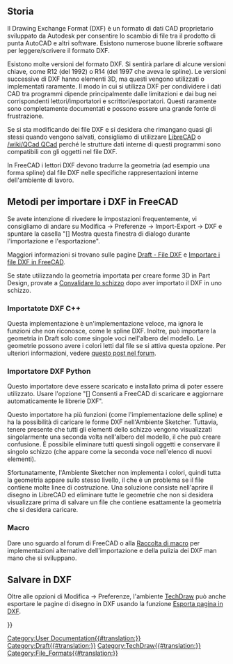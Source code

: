 <languages/>
{{TOCright}}

<span id="Background_history"></span>
== Storia ==

Il Drawing Exchange Format (DXF) è un formato di dati CAD proprietario sviluppato da Autodesk per consentire lo scambio di file tra il prodotto di punta AutoCAD e altri software. Esistono numerose buone librerie software per leggere/scrivere il formato DXF.

Esistono molte versioni del formato DXF. Si sentirà parlare di alcune versioni chiave, come R12 (del 1992) o R14 (del 1997 che aveva le spline). Le versioni successive di DXF hanno elementi 3D, ma questi vengono utilizzati o implementati raramente. Il modo in cui si utilizza DXF per condividere i dati CAD tra programmi dipende principalmente dalle limitazioni e dai bug nei corrispondenti lettori/importatori e scrittori/esportatori. Questi raramente sono completamente documentati e possono essere una grande fonte di frustrazione.

Se si sta modificando dei file DXF e si desidera che rimangano quasi gli stessi quando vengono salvati, consigliamo di utilizzare [https://en.wikipedia.org/wiki/LibreCAD LibreCAD] o [https://en.wikipedia.org /wiki/QCad QCad] perché le strutture dati interne di questi programmi sono compatibili con gli oggetti nel file DXF.

In FreeCAD i lettori DXF devono tradurre la geometria (ad esempio una forma spline) dal file DXF nelle specifiche rappresentazioni interne dell'ambiente di lavoro.

<span id="Methods_for_importing_DXF_to_FreeCAD"></span>
== Metodi per importare i DXF in FreeCAD ==

Se avete intenzione di rivedere le impostazioni frequentemente, vi consigliamo di andare su Modifica → Preferenze → Import-Export → DXF e spuntare la casella "[] Mostra questa finestra di dialogo durante l'importazione e l'esportazione".

Maggiori informazioni si trovano sulle pagine [[Draft_DXF/it|Draft - File DXF]] e [[FreeCAD_and_DXF_Import/it|Importare i file DXF in FreeCAD]].

Se state utilizzando la geometria importata per creare forme 3D in Part Design, provate a [[Sketcher_ValidateSketch/it|Convalidare lo schizzo]] dopo aver importato il DXF in uno schizzo.

<span id="C++_DXF_importer"></span>
=== Importatote DXF C++ ===

Questa implementazione è un'implementazione veloce, ma ignora le funzioni che non riconosce, come le spline DXF. Inoltre, può importare la geometria in Draft solo come singole voci nell'albero del modello. Le geometrie possono avere i colori letti dal file se si attiva questa opzione. Per ulteriori informazioni, vedere [https://forum.freecadweb.org/viewtopic.php?f=3&t=32493 questo post nel  forum].

<span id="Python_DXF_importer"></span>
=== Importatore DXF Python ===

Questo importatore deve essere scaricato e installato prima di poter essere utilizzato. Usare l'opzione "[] Consenti a FreeCAD di scaricare e aggiornare automaticamente le librerie DXF".

Questo importatore ha più funzioni (come l'implementazione delle spline) e ha la possibilità di caricare le forme DXF nell'Ambiente Sketcher. Tuttavia, tenere presente che tutti gli elementi dello schizzo vengono visualizzati singolarmente una seconda volta nell'albero del modello, il che può creare confusione. È possibile eliminare tutti questi singoli oggetti e conservare il singolo schizzo (che appare come la seconda voce nell'elenco di nuovi elementi).

Sfortunatamente, l'Ambiente Sketcher non implementa i colori, quindi tutta la geometria appare sullo stesso livello, il che è un problema se il file contiene molte linee di costruzione. Una soluzione consiste nell'aprire il disegno in LibreCAD ed eliminare tutte le geometrie che non si desidera visualizzare prima di salvare un file che contiene esattamente la geometria che si desidera caricare.

<span id="Macros"></span>
===Macro===

Dare uno sguardo al forum di FreeCAD o alla [[Macros_recipes/it|Raccolta di macro]] per implementazioni alternative dell'importazione e della pulizia dei DXF man mano che si sviluppano.

<span id="Saving_DXF"></span>
== Salvare in DXF ==

Oltre alle opzioni di Modifica → Preferenze, l'ambiente [[TechDraw_Workbench/it|TechDraw]] può anche esportare le pagine di disegno in DXF usando la funzione [[TechDraw_ExportPageDXF/it|Esporta pagina in DXF]].


{{Userdocnavi{{#translation:}}}}
[[Category:User Documentation{{#translation:}}]]
[[Category:Draft{{#translation:}}]]
[[Category:TechDraw{{#translation:}}]]
[[Category:File_Formats{{#translation:}}]]